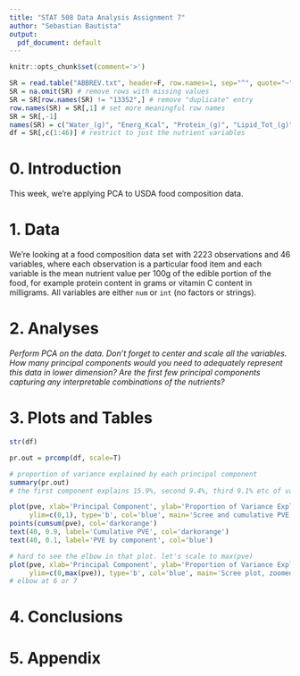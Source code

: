 ```yaml
---
title: "STAT 508 Data Analysis Assignment 7"
author: "Sebastian Bautista"
output:
  pdf_document: default
---
```


```r
knitr::opts_chunk$set(comment='>')

SR = read.table("ABBREV.txt", header=F, row.names=1, sep="^", quote="~")
SR = na.omit(SR) # remove rows with missing values
SR = SR[row.names(SR) != "13352",] # remove "duplicate" entry
row.names(SR) = SR[,1] # set more meaningful row names
SR = SR[,-1]
names(SR) = c("Water_(g)", "Energ_Kcal", "Protein_(g)", "Lipid_Tot_(g)", "Ash_(g)", "Carbohydrt_(g)", "Fiber_TD_(g)", "Sugar_Tot_(g)", "Calcium_(mg)", "Iron_(mg)", "Magnesium_(mg)", "Phosphorus_(mg)", "Potassium_(mg)", "Sodium_(mg)", "Zinc_(mg)", "Copper_(mg)", "Manganese_(mg)", "Selenium_(µg)", "Vit_C_(mg)", "Thiamin_(mg)", "Riboflavin_(mg)", "Niacin_(mg)", "Panto_Acid_(mg)", "Vit_B6_(mg)", "Folate_Tot_(µg)", "Folic_Acid_(µg)", "Food_Folate_(µg)", "Folate_DFE_(µg)", "Choline_Tot_(mg)", "Vit_B12_(µg)", "Vit_A_IU", "Vit_A_RAE", "Retinol_(µg)", "Alpha_Carot_(µg)", "Beta_Carot_(µg)", "Beta_Crypt_(µg)", "Lycopene_(µg)", "Lut+Zea_(µg)", "Vit_E_(mg)", "Vit_D_µg", "Vit_D_IU", "Vit_K_(µg)", "FA_Sat_(g)", "FA_Mono_(g)", "FA_Poly_(g)", "Cholestrl_(mg)", "GmWt_1", "GmWt_Desc1", "GmWt_2", "GmWt_Desc2", "Refuse_Pct")
df = SR[,c(1:46)] # restrict to just the nutrient variables
```

# 0. Introduction

This week, we're applying PCA to USDA food composition data.

# 1. Data

We're looking at a food composition data set with 2223 observations and 46 variables, where each observation is a particular food item and each variable is the mean nutrient value per 100g of the edible portion of the food, for example protein content in grams or vitamin C content in milligrams. All variables are either `num` or `int` (no factors or strings).

# 2. Analyses

*Perform PCA on the data. Don't forget to center and scale all the variables. How many principal components would you need to adequately represent this data in lower dimension? Are the first few principal components capturing any interpretable combinations of the nutrients?*

# 3. Plots and Tables

```r
str(df)
```
\begin{center}\textbf{Figure X - Structure of the SRp data set}\end{center}
\hrulefill

```r
pr.out = prcomp(df, scale=T)

# proportion of variance explained by each principal component
summary(pr.out)
# the first component explains 15.9%, second 9.4%, third 9.1% etc of variance
```
\begin{center}\textbf{Figure X - PCA, proportion of variance explained}\end{center}
\hrulefill

```r
plot(pve, xlab='Principal Component', ylab='Proportion of Variance Explained', 
     ylim=c(0,1), type='b', col='blue', main='Scree and cumulative PVE plot')
points(cumsum(pve), col='darkorange')
text(40, 0.9, label='Cumulative PVE', col='darkorange')
text(40, 0.1, label='PVE by component', col='blue')
```
\begin{center}\textbf{Figure X - PVE plots}\end{center}
\hrulefill

```r
# hard to see the elbow in that plot. let's scale to max(pve)
plot(pve, xlab='Principal Component', ylab='Proportion of Variance Explained', 
     ylim=c(0,max(pve)), type='b', col='blue', main='Scree plot, zoomed')
# elbow at 6 or 7
```
\begin{center}\textbf{Figure X - Scree plot, zoomed}\end{center}
\hrulefill

# 4. Conclusions

# 5. Appendix

```r
```
